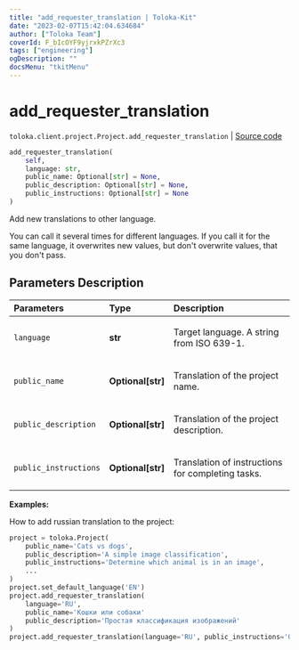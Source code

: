 ```yaml
---
title: "add_requester_translation | Toloka-Kit"
date: "2023-02-07T15:42:04.634684"
author: ["Toloka Team"]
coverId: F_bIcOYF9yjrxkPZrXc3
tags: ["engineering"]
ogDescription: ""
docsMenu: "tkitMenu"
---
```


# add_requester_translation
`toloka.client.project.Project.add_requester_translation` | [Source code](https://github.com/Toloka/toloka-kit/blob/v1.1.3/src/client/project/__init__.py#L206)

```python
add_requester_translation(
    self,
    language: str,
    public_name: Optional[str] = None,
    public_description: Optional[str] = None,
    public_instructions: Optional[str] = None
)
```

Add new translations to other language.

You can call it several times for different languages.
If you call it for the same language, it overwrites new values, but don't overwrite values, that you don't pass.

## Parameters Description

| Parameters | Type | Description |
| :----------| :----| :-----------|
`language`|**str**|<p>Target language. A string from ISO 639-1.</p>
`public_name`|**Optional\[str\]**|<p>Translation of the project name.</p>
`public_description`|**Optional\[str\]**|<p>Translation of the project description.</p>
`public_instructions`|**Optional\[str\]**|<p>Translation of instructions for completing tasks.</p>

**Examples:**

How to add russian translation to the project:

```python
project = toloka.Project(
    public_name='Cats vs dogs',
    public_description='A simple image classification',
    public_instructions='Determine which animal is in an image',
    ...
)
project.set_default_language('EN')
project.add_requester_translation(
    language='RU',
    public_name='Кошки или собаки'
    public_description='Простая классификация изображений'
)
project.add_requester_translation(language='RU', public_instructions='Определите, какое животное изображено')
```